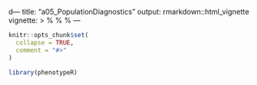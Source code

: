 d---
title: "a05_PopulationDiagnostics"
output: rmarkdown::html_vignette
vignette: >
  %\VignetteIndexEntry{a05_PopulationDiagnostics}
  %\VignetteEngine{knitr::rmarkdown}
  %\VignetteEncoding{UTF-8}
---

```r
knitr::opts_chunk$set(
  collapse = TRUE,
  comment = "#>"
)
```

```r
library(phenotypeR)
```
